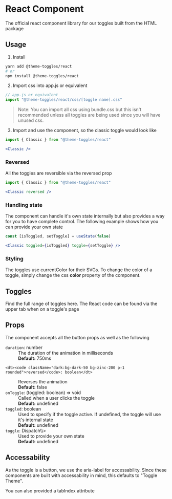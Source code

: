 

# React Component
The official react component library for our toggles built from the HTML package

## Usage
1. Install
```bash
yarn add @theme-toggles/react
# or
npm install @theme-toggles/react
```
2. Import css into app.js or equivalent
```jsx
// app.js or equivalent
import "@theme-toggles/react/css/[toggle name].css"
```
> Note: You can import all css using bundle.css but this isn't recommended unless all toggles are being used since you will have unused css. 

3. Import and use the component, so the classic toggle would look like
```jsx
import { Classic } from "@theme-toggles/react"

<Classic />
```
### Reversed
All the toggles are reversible via the reversed prop
```jsx
import { Classic } from "@theme-toggles/react"

<Classic reversed />
```


### Handling state
The component can handle it's own state internally but also provides a way for you to have complete control.
The following example shows how you can provide your own state
 ```jsx
const [isToggled, setToggle] = useState(false)

<Classic toggled={isToggled} toggle={setToggle} />
```

### Styling
The toggles use currentColor for their SVGs. To change the color of a toggle, simply change the css <b>color</b> property of the component.

## Toggles
Find the full range of toggles <Link href="/"><a className="text-blue-500">here</a></Link>. The React code can be found via the upper tab when on a toggle's page

## Props
The component accepts all the button props as well as the following

<dl className="dark:text-gray-50 text-gray-900">

  <dt><code className="dark:bg-dark-50 bg-zinc-200 p-1 rounded">duration</code>: number</dt>
  <dd>The duration of the animation in milliseconds</dd>
  <dd>
    <b>Default:</b> 750ms
  </dd>

    <dt><code className="dark:bg-dark-50 bg-zinc-200 p-1 rounded">reversed</code>: boolean</dt>
  <dd>Reverses the animation</dd>
  <dd>
    <b>Default:</b> false
  </dd>

  <dt><code className="dark:bg-dark-50 bg-zinc-200 p-1 rounded">onToggle</code>: (toggled: boolean) => void</dt>
  <dd>Called when a user clicks the toggle</dd>
  <dd>
    <b>Default:</b> undefined
  </dd>

  <dt><code className="dark:bg-dark-50 bg-zinc-200 p-1 rounded">toggled</code>: boolean</dt>
  <dd>Used to specify if the toggle active. If undefined, the toggle will use it's internal state</dd>
  <dd>
    <b>Default:</b> undefined
  </dd>
  <dt><code className="dark:bg-dark-50 bg-zinc-200 p-1 rounded">toggle</code>: Dispatch\<SetStateAction\<boolean\>\></dt>
  <dd>Used to provide your own state</dd>
  <dd>
    <b>Default:</b> undefined
  </dd>
</dl>

## Accessability 

As the toggle is a button, we use the <span className="dark:bg-dark-50 bg-zinc-200 p-1 rounded">aria-label</span> for accessability. Since these components are built with accessability in mind, this defaults to "Toggle Theme".

You can also provided a <span className="dark:bg-dark-50 bg-zinc-200 p-1 rounded">tabIndex</span> attribute

